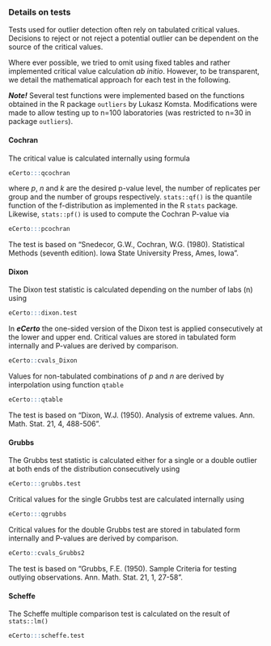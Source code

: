 ### Details on tests

Tests used for outlier detection often rely on tabulated critical values. Decisions 
to reject or not reject a potential outlier can be dependent on the source of the 
critical values.

Where ever possible, we tried to omit using fixed tables and rather implemented 
critical value calculation *ab initio*. However, to be transparent, we detail the 
mathematical approach for each test in the following.

***Note!*** Several test functions were implemented based on the functions obtained in 
the R package `outliers` by Lukasz Komsta. Modifications were made to allow testing
up to n=100 laboratories (was restricted to n=30 in package `outliers`).

#### Cochran

The critical value is calculated internally using formula

```r
eCerto:::qcochran
```
where *p*, *n* and *k* are the desired p-value level, the number of replicates 
per group and the number of groups respectively. `stats::qf()` is the quantile 
function of the f-distribution as implemented in the R `stats` package. Likewise, 
`stats::pf()` is used to compute the Cochran P-value via

```r
eCerto:::pcochran
```

The test is based on "Snedecor, G.W., Cochran, W.G. (1980). Statistical Methods 
(seventh edition). Iowa State University Press, Ames, Iowa".

#### Dixon

The Dixon test statistic is calculated depending on the number of labs (n) using

```r
eCerto:::dixon.test
```

In ***eCerto*** the one-sided version of the Dixon test is applied consecutively
at the lower and upper end. Critical values are stored in tabulated form internally 
and P-values are derived by comparison.

```r
eCerto::cvals_Dixon
```

Values for non-tabulated combinations of *p* and *n* are derived by interpolation
using function `qtable`

```r
eCerto:::qtable
```

The test is based on "Dixon, W.J. (1950). Analysis of extreme values. Ann. Math. 
Stat. 21, 4, 488-506".

#### Grubbs

The Grubbs test statistic is calculated either for a single or a double outlier at
both ends of the distribution consecutively using

```r
eCerto:::grubbs.test
```

Critical values for the single Grubbs test are calculated internally using

```r
eCerto:::qgrubbs
```

Critical values for the double Grubbs test are stored in tabulated form internally 
and P-values are derived by comparison.

```r
eCerto::cvals_Grubbs2
```

The test is based on "Grubbs, F.E. (1950). Sample Criteria for testing outlying 
observations. Ann. Math. Stat. 21, 1, 27-58".

#### Scheffe

The Scheffe multiple comparison test is calculated on the result of `stats::lm()`

```r
eCerto:::scheffe.test
```
